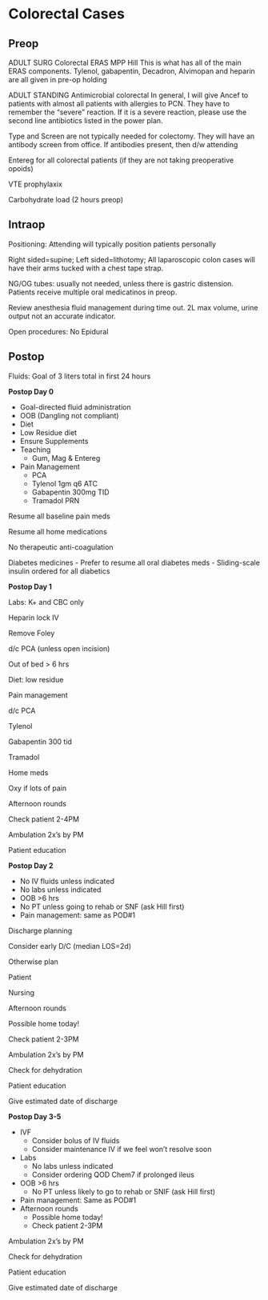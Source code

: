 # Colorectal Cases

## Preop

ADULT SURG Colorectal ERAS MPP Hill This is what has all of the main ERAS components. Tylenol, gabapentin, Decadron, Alvimopan and heparin are all given in pre-op holding

ADULT STANDING Antimicrobial colorectal In general, I will give Ancef to patients with almost all patients with allergies to PCN. They have to remember the “severe” reaction. If it is a severe reaction, please use the second line antibiotics listed in the power plan.

Type and Screen are not typically needed for colectomy. They will have an antibody screen from office. If antibodies present, then d/w attending

Entereg for all colorectal patients (if they are not taking preoperative opoids)

VTE prophylaxix

Carbohydrate load (2 hours preop)

## Intraop

Positioning: Attending will typically position patients personally

Right sided=supine; Left sided=lithotomy; All laparoscopic colon cases will have their arms tucked with a chest tape strap.

NG/OG tubes: usually not needed, unless there is gastric distension. Patients receive multiple oral medicatinos in preop.

Review anesthesia fluid management during time out. 2L max volume, urine output not an accurate indicator.

Open procedures: No Epidural

## Postop

Fluids: Goal of 3 liters total in first 24 hours

**Postop Day 0**

- Goal-directed fluid administration
- OOB (Dangling not compliant)
- Diet
- Low Residue diet
- Ensure Supplements
- Teaching
  - Gum, Mag & Entereg
- Pain Management
  - PCA
  - Tylenol 1gm q6 ATC
  - Gabapentin 300mg TID
  - Tramadol PRN

Resume all baseline pain meds

Resume all home medications

No therapeutic anti-coagulation

Diabetes medicines
- Prefer to resume all oral diabetes meds
- Sliding-scale insulin ordered for all diabetics

**Postop Day 1**

Labs: K+ and CBC only

Heparin lock IV

Remove Foley

d/c PCA (unless open incision)

Out of bed > 6 hrs

Diet: low residue

Pain management

d/c PCA

Tylenol

Gabapentin 300 tid

Tramadol

Home meds

Oxy if lots of pain

Afternoon rounds

Check patient 2-4PM

Ambulation 2x’s by PM

Patient education

**Postop Day 2**

- No IV fluids unless indicated
- No labs unless indicated
- OOB >6 hrs
- No PT unless going to rehab or SNF (ask Hill first)
- Pain management: same as POD#1

Discharge planning

Consider early D/C (median LOS=2d)

Otherwise plan

Patient

Nursing

Afternoon rounds

Possible home today!

Check patient 2-3PM

Ambulation 2x’s by PM

Check for dehydration

Patient education

Give estimated date of discharge

**Postop Day 3-5**

- IVF
  - Consider bolus of IV fluids
  - Consider maintenance IV if we feel won’t resolve soon
- Labs 
  - No labs unless indicated
  - Consider ordering QOD Chem7 if prolonged ileus
- OOB >6 hrs
  - No PT unless likely to go to rehab or SNIF (ask Hill first)
- Pain management: Same as POD#1
- Afternoon rounds
  - Possible home today!
  - Check patient 2-3PM

Ambulation 2x’s by PM

Check for dehydration

Patient education

Give estimated date of discharge



